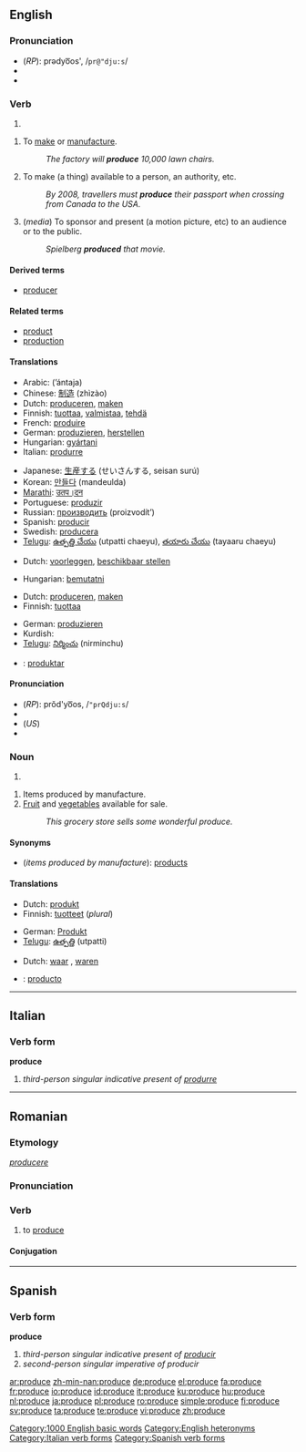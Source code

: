 ==English==

{{rank|support|bit|Indian|825|produce|drawn|field|street}}

===Pronunciation===
* (''RP''): prədyo͞os', /<tt>pr@"dju:s</tt>/
* {{IPA|/prəˈdjuːs/}}
* {{audio|en-us-produce-verb.ogg|Audio (US)}}

===Verb===
{{en-verb|produc|es}}

# {{defn|English}}

# {{transitive}} To [[make]] or [[manufacture]].
#: ''The factory will '''produce''' 10,000 lawn chairs.''
# {{transitive}} To make (a thing) available to a person, an authority, etc.
#: ''By 2008, travellers must '''produce''' their passport when crossing from Canada to the USA.''
# {{transitive}} (''media'') To sponsor and present (a motion picture, etc) to an audience or to the public.
#: ''Spielberg '''produced''' that movie.''

====Derived terms====
* [[producer]]

====Related terms====
* [[product]]
* [[production]]

====Translations====

{{trans-top|make or manufacture}}
* Arabic: {{Arab|[[انتج]]}} (’ántaja)
* Chinese: [[制造]] (zhìzào)
* Dutch: [[produceren]], [[maken]]
* Finnish: [[tuottaa]], [[valmistaa]], [[tehdä]]
* French: [[produire]]
* German: [[produzieren]], [[herstellen]]
* Hungarian: [[gyártani]]
* Italian: [[produrre]]
{{trans-mid}}
* Japanese: [[生産]]する (せいさんする, seisan surú)
* Korean: [[만들다]] (mandeulda)
* [[Marathi]]: [[उतप।दन]]
* Portuguese: [[produzir]]
* Russian: [[производить]] (proizvodít’)
* Spanish: [[producir]]
* Swedish: [[producera]]
* [[Telugu]]: [[ఉత్పత్తి చేయు]] (utpatti chaeyu), [[తయారు చేయు]] (tayaaru chaeyu)
{{trans-bottom}}

{{trans-top|make available to}}
* Dutch: [[voorleggen]], [[beschikbaar stellen]]
{{trans-mid}}
* Hungarian: [[bemutatni]]
{{trans-bottom}}

{{trans-top|sponsor and present (a motion picture, etc)}}
* Dutch: [[produceren]], [[maken]]
* Finnish: [[tuottaa]]
{{trans-mid}}
* German: [[produzieren]]
* Kurdish: {{KUchar|[[ده‌رهێنان]]}}
* [[Telugu]]:  [[నిర్మించు]] (nirminchu)
{{trans-bottom}}

{{checktrans}}
* {{ttbc|Ido}}: [[produktar]]

====Pronunciation====
* (''RP''): prŏd'yo͞os, /<tt>"prQdju:s</tt>/
* {{IPA|/ˈprɒdjuːs/}}
* (''US'') {{IPA|/ˈpɹoʊ.djuːs/}}
* {{audio|en-us-produce-noun.ogg|Audio (US)}}

===Noun===
{{en-noun|-}}

# {{defn|English}}

# Items produced by manufacture.
# [[fruit|Fruit]] and [[vegetable]]s available for sale.
#: ''This grocery store sells some wonderful produce.''

====Synonyms====
* (''items produced by manufacture''): [[product]]s

====Translations====

{{trans-top|items produced by manufacture}}
* Dutch: [[produkt]] {{n}}
* Finnish: [[tuotteet]] (''plural'')
{{trans-mid}}
* German: [[Produkt]] {{n}}
* [[Telugu]]: [[ఉత్పత్తి]] (utpatti)
{{trans-bottom}}

{{trans-top|fruit and vegetables for sale}}
* Dutch: [[waar]] {{f}}, [[waren]] {{f|p}}
{{trans-mid}}
{{trans-bottom}}

{{checktrans}}
* {{ttbc|Spanish}}: [[producto]]

[[Category:1000 English basic words]]
[[Category:English heteronyms]]

----

==Italian==

===Verb form===
'''produce'''

# ''third-person singular indicative present of [[produrre]]''

[[Category:Italian verb forms]]

----

==Romanian==

===Etymology===
{{L.|ro}} ''[[producere]]''

===Pronunciation===
{{IPA|[pro'du.ʧe]|lang=ro}}

===Verb===
{{ro-verb|3}}

# {{transitive}} to [[#English|produce]]

====Conjugation====
{{ro-conj-duce|pro}}

----

==Spanish==

===Verb form===
'''produce'''

# ''third-person singular indicative present of [[producir]]''
# ''second-person singular imperative of producir''

[[Category:Spanish verb forms]]

[[ar:produce]]
[[zh-min-nan:produce]]
[[de:produce]]
[[el:produce]]
[[fa:produce]]
[[fr:produce]]
[[io:produce]]
[[id:produce]]
[[it:produce]]
[[ku:produce]]
[[hu:produce]]
[[nl:produce]]
[[ja:produce]]
[[pl:produce]]
[[ro:produce]]
[[simple:produce]]
[[fi:produce]]
[[sv:produce]]
[[ta:produce]]
[[te:produce]]
[[vi:produce]]
[[zh:produce]]